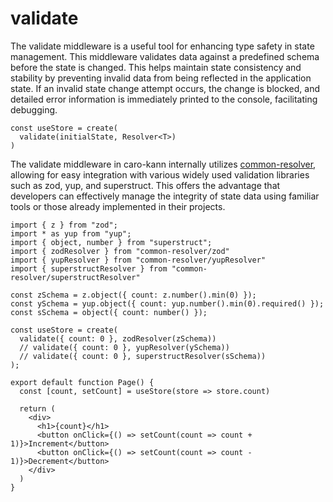 # validate

The validate middleware is a useful tool for enhancing type safety in state management. This middleware validates data against a predefined schema before the state is changed. This helps maintain state consistency and stability by preventing invalid data from being reflected in the application state. If an invalid state change attempt occurs, the change is blocked, and detailed error information is immediately printed to the console, facilitating debugging.

```tsx copy showLineNumbers
const useStore = create(
  validate(initialState, Resolver<T>)
)
```

The validate middleware in caro-kann internally utilizes [common-resolver](https://www.npmjs.com/package/common-resolver), allowing for easy integration with various widely used validation libraries such as zod, yup, and superstruct. This offers the advantage that developers can effectively manage the integrity of state data using familiar tools or those already implemented in their projects.

```tsx copy showLineNumbers
import { z } from "zod";
import * as yup from "yup";
import { object, number } from "superstruct";
import { zodResolver } from "common-resolver/zod"
import { yupResolver } from "common-resolver/yupResolver"
import { superstructResolver } from "common-resolver/superstructResolver"

const zSchema = z.object({ count: z.number().min(0) });
const ySchema = yup.object({ count: yup.number().min(0).required() });
const sSchema = object({ count: number() });

const useStore = create(
  validate({ count: 0 }, zodResolver(zSchema))
  // validate({ count: 0 }, yupResolver(ySchema))
  // validate({ count: 0 }, superstructResolver(sSchema))
);

export default function Page() {
  const [count, setCount] = useStore(store => store.count)
 
  return (
    <div>
      <h1>{count}</h1>
      <button onClick={() => setCount(count => count + 1)}>Increment</button>
      <button onClick={() => setCount(count => count - 1)}>Decrement</button>
    </div>
  )
}
```